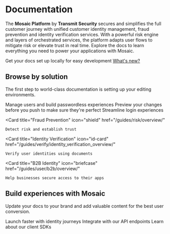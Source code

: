 # Documentation

The **Mosaic Platform** by **Transmit Security** secures and simplifies the full customer journey with unified customer identity management, fraud prevention and identity verification services. With a powerful risk engine and layers of orchestrated services, the platform adapts user flows to mitigate risk or elevate trust in real time. Explore the docs to learn everything you need to power your applications with Mosaic.

<CardGroup cols={1}>
  <Card title="New navigation in Admin Portal" icon="pen-to-square" href="/guides/new_ui_announcement">
    Get your docs set up locally for easy development
    <a href="/guides/new_ui_announcement/" target="_blank" style={{ display: "inline-block", padding: "10px 16px", backgroundColor: "#ff5555", color: "#fff", borderRadius: "10px", textDecoration: "none", marginLeft: "10px", marginTop: "10px" }}>
    What's new?
    </a>
  </Card>
</CardGroup>

## Browse by solution

The first step to world-class documentation is setting up your editing environments.

<CardGroup cols={2}>
  <Card
    title="B2C Identity"
    icon="{B2CIcon}"
    href="/guides/user/identity_mgmt_overview/"
  >
    Manage users and build passwordless experiences
  </Card>
  <Card title="Preview Changes" icon="/images/preview_icon.svg" href="https://mintlify.com/docs/development">
    Preview your changes before you push to make sure they're perfect
  </Card>
  <Card title="SSO and Federation" icon="/images/b2c_icon.svg">
    Streamline login experiences
  </Card>

  <Card
    title="Fraud Prevention"
    icon="shield"
    href="/guides/risk/overview/"
  >
    Detect risk and establish trust
  </Card>

  <Card
    title="Identity Verification"
    icon="id-card"
    href="/guides/verify/identity_verification_overview/"
  >
    Verify user identities using documents
  </Card>

  <Card
    title="B2B Identity"
    icon="briefcase"
    href="/guides/user/b2b/overview/"
  >
    Help businesses secure access to their apps
  </Card>
</CardGroup>

## Build experiences with Mosaic

Update your docs to your brand and add valuable content for the best user conversion.

<CardGroup cols={3}>
  <Card title="Journeys" icon="list-tree" href="https://mintlify.com/docs/settings/global">
    Launch faster with identity journeys
  </Card>
  <Card title="Reference APIs" icon="code" href="https://mintlify.com/docs/api-playground/openapi">
    Integrate with our API endpoints
  </Card>
  <Card title="SDKs" icon="screwdriver-wrench" href="https://mintlify.com/docs/content/components/accordions">
    Learn about our client SDKs
  </Card>
</CardGroup>